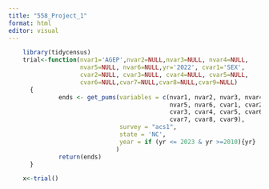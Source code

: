 ```yaml
---
title: "558_Project_1"
format: html
editor: visual
---
```



```r
    library(tidycensus)
    trial<-function(nvar1='AGEP',nvar2=NULL,nvar3=NULL, nvar4=NULL, 
                    nvar5=NULL, nvar6=NULL,yr='2022', cvar1='SEX', 
                    cvar2=NULL, cvar3=NULL, cvar4=NULL, cvar5=NULL, 
                    cvar6=NULL,cvar7=NULL,cvar8=NULL,cvar9=NULL)
      {
              ends <- get_pums(variables = c(nvar1, nvar2, nvar3, nvar4, 
                                             nvar5, nvar6, cvar1, cvar2, 
                                             cvar3, cvar4, cvar5, cvar6, 
                                             cvar7, cvar8, cvar9),
                               survey = "acs1",
                               state = 'NC',
                               year = if (yr <= 2023 & yr >=2010){yr}
                              )
              return(ends)
      }

    x<-trial()
```

